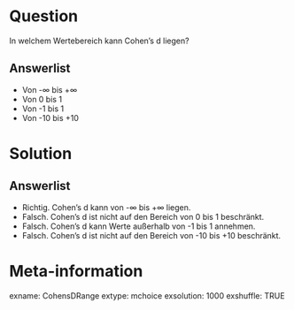 Question 
======== 

In welchem Wertebereich kann Cohen’s d liegen? 

Answerlist
----------

* Von -∞ bis +∞
* Von 0 bis 1
* Von -1 bis 1
* Von -10 bis +10

Solution
========

Answerlist
----------

* Richtig. Cohen’s d kann von -∞ bis +∞ liegen.
* Falsch. Cohen’s d ist nicht auf den Bereich von 0 bis 1 beschränkt.
* Falsch. Cohen’s d kann Werte außerhalb von -1 bis 1 annehmen.
* Falsch. Cohen’s d ist nicht auf den Bereich von -10 bis +10 beschränkt.

Meta-information
================
exname: CohensDRange
extype: mchoice 
exsolution: 1000
exshuffle: TRUE
